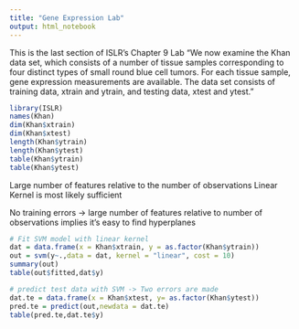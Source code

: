 ```yaml
---
title: "Gene Expression Lab"
output: html_notebook
---
```


This is the last section of ISLR's Chapter 9 Lab
"We now examine the Khan data set, which consists of a number of tissue samples corresponding to four distinct types of small round blue cell tumors. For each tissue sample, gene expression measurements are available. The data set consists of training data, xtrain and ytrain, and testing data, xtest and ytest."

```r
library(ISLR)
names(Khan)
dim(Khan$xtrain)
dim(Khan$xtest)
length(Khan$ytrain)
length(Khan$ytest)
table(Khan$ytrain)
table(Khan$ytest)
```

Large number of features relative to the number of observations
Linear Kernel is most likely sufficient

No training errors -> large number of features relative to number of observations implies it's easy to find hyperplanes
```r

# Fit SVM model with linear kernel
dat = data.frame(x = Khan$xtrain, y = as.factor(Khan$ytrain))
out = svm(y~.,data = dat, kernel = "linear", cost = 10)
summary(out)
table(out$fitted,dat$y)

# predict test data with SVM -> Two errors are made
dat.te = data.frame(x = Khan$xtest, y= as.factor(Khan$ytest))
pred.te = predict(out,newdata = dat.te)
table(pred.te,dat.te$y)
```

